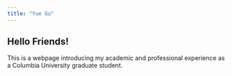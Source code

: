 ```yaml
---
title: "Yue Gu"
---
```


## Hello Friends!

This is a webpage introducing my academic and professional experience as a Columbia University graduate student.